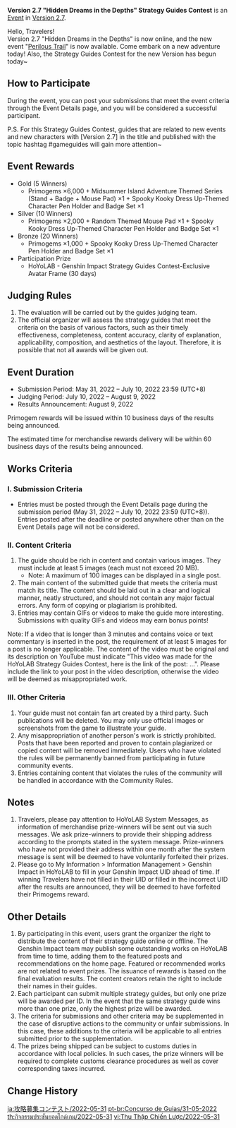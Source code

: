 {{Event
|name              = Version 2.7 "Hidden Dreams in the Depths" Strategy Guides Contest
|image             = Version 2.7 Hidden Dreams in the Depths Strategy Guides Contest.png
|type              = Web
|group             = Submission
|time_known        = yes
|time_start        = 2022-05-31 12:00:00
|time_start_offset = GMT+8
|time_end          = 2022-07-10 23:59:59
|time_end_offset   = GMT+8
|link              = https://www.hoyolab.com/contribution/133
|link2             = 
}}
'''Version 2.7 "Hidden Dreams in the Depths" Strategy Guides Contest''' is an [[Event]] in [[Version 2.7]].

Hello, Travelers!<br>Version 2.7 "Hidden Dreams in the Depths" is now online, and the new event "[[Perilous Trail (Event)|Perilous Trail]]" is now available. Come embark on a new adventure today! Also, the Strategy Guides Contest for the new Version has begun today~

==How to Participate==
During the event, you can post your submissions that meet the event criteria through the Event Details page, and you will be considered a successful participant.

P.S. For this Strategy Guides Contest, guides that are related to new events and new characters with [Version 2.7] in the title and published with the topic hashtag #gameguides will gain more attention~

==Event Rewards==
* Gold (5 Winners)
** Primogems ×6,000 + Midsummer Island Adventure Themed Series (Stand + Badge + Mouse Pad) ×1 + Spooky Kooky Dress Up-Themed Character Pen Holder and Badge Set ×1
* Silver (10 Winners)
** Primogems ×2,000 + Random Themed Mouse Pad ×1 + Spooky Kooky Dress Up-Themed Character Pen Holder and Badge Set ×1
* Bronze (20 Winners)
** Primogems ×1,000 + Spooky Kooky Dress Up-Themed Character Pen Holder and Badge Set ×1
* Participation Prize
** HoYoLAB - Genshin Impact Strategy Guides Contest-Exclusive Avatar Frame (30 days)

==Judging Rules==
# The evaluation will be carried out by the guides judging team.
# The official organizer will assess the strategy guides that meet the criteria on the basis of various factors, such as their timely effectiveness, completeness, content accuracy, clarity of explanation, applicability, composition, and aesthetics of the layout. Therefore, it is possible that not all awards will be given out.

==Event Duration==
* Submission Period: May 31, 2022 – July 10, 2022 23:59 (UTC+8)
* Judging Period: July 10, 2022 – August 9, 2022
* Results Announcement: August 9, 2022

Primogem rewards will be issued within 10 business days of the results being announced.

The estimated time for merchandise rewards delivery will be within 60 business days of the results being announced.

==Works Criteria==
===I. Submission Criteria===
* Entries must be posted through the Event Details page during the submission period (May 31, 2022 – July 10, 2022 23:59 (UTC+8)). Entries posted after the deadline or posted anywhere other than on the Event Details page will not be considered.
===II. Content Criteria===
# The guide should be rich in content and contain various images. They must include at least 5 images (each must not exceed 20 MB).
#*Note: A maximum of 100 images can be displayed in a single post.
# The main content of the submitted guide that meets the criteria must match its title. The content should be laid out in a clear and logical manner, neatly structured, and should not contain any major factual errors. Any form of copying or plagiarism is prohibited.
# Entries may contain GIFs or videos to make the guide more interesting. Submissions with quality GIFs and videos may earn bonus points!
Note: If a video that is longer than 3 minutes and contains voice or text commentary is inserted in the post, the requirement of at least 5 images for a post is no longer applicable. The content of the video must be original and its description on YouTube must indicate "This video was made for the HoYoLAB Strategy Guides Contest, here is the link of the post: ...". Please include the link to your post in the video description, otherwise the video will be deemed as misappropriated work.

===III. Other Criteria===
# Your guide must not contain fan art created by a third party. Such publications will be deleted. You may only use official images or screenshots from the game to illustrate your guide.
# Any misappropriation of another person's work is strictly prohibited. Posts that have been reported and proven to contain plagiarized or copied content will be removed immediately. Users who have violated the rules will be permanently banned from participating in future community events.
# Entries containing content that violates the rules of the community will be handled in accordance with the Community Rules.

==Notes==
# Travelers, please pay attention to HoYoLAB System Messages, as information of merchandise prize-winners will be sent out via such messages. We ask prize-winners to provide their shipping address according to the prompts stated in the system message. Prize-winners who have not provided their address within one month after the system message is sent will be deemed to have voluntarily forfeited their prizes.
# Please go to My Information > Information Management > Genshin Impact in HoYoLAB to fill in your Genshin Impact UID ahead of time. If winning Travelers have not filled in their UID or filled in the incorrect UID after the results are announced, they will be deemed to have forfeited their Primogems reward.

==Other Details==
# By participating in this event, users grant the organizer the right to distribute the content of their strategy guide online or offline. The Genshin Impact team may publish some outstanding works on HoYoLAB from time to time, adding them to the featured posts and recommendations on the home page. Featured or recommended works are not related to event prizes. The issuance of rewards is based on the final evaluation results. The content creators retain the right to include their names in their guides.
# Each participant can submit multiple strategy guides, but only one prize will be awarded per ID. In the event that the same strategy guide wins more than one prize, only the highest prize will be awarded.
# The criteria for submissions and other criteria may be supplemented in the case of disruptive actions to the community or unfair submissions. In this case, these additions to the criteria will be applicable to all entries submitted prior to the supplementation.
# The prizes being shipped can be subject to customs duties in accordance with local policies. In such cases, the prize winners will be required to complete customs clearance procedures as well as cover corresponding taxes incurred.

==Change History==
{{Change History|2.7}}

[[ja:攻略募集コンテスト/2022-05-31]]
[[pt-br:Concurso de Guias/31-05-2022]]
[[th:กิจกรรมประชันยอดไกด์เกม/2022-05-31]]
[[vi:Thu Thập Chiến Lược/2022-05-31]]